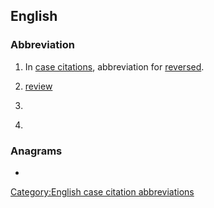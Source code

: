 {{also|rev|Rev|řev|Rev.}}
==English==

===Abbreviation===
{{rfc-header|lang=en|Abbreviation}}
{{head|en|abbreviation}}

# {{lb|en|legal}} In [[case citation]]s, abbreviation for [[reversed]].
# [[review]]
# {{lb|en|in bibliographies}} {{abbreviation of|en|revised}}
# {{lb|en|in bibliographies}} {{abbreviation of|en|revision}}

===Anagrams===
* {{anagrams|en|a=erv|ERV|VRE|ev'r|ver|ver.}}

[[Category:English case citation abbreviations]]